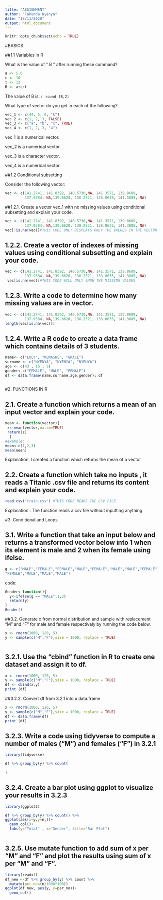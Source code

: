 ```yaml
---
title: "ASSIGNMENT"
author: "Takunda Nyenya"
date: "18/11/2020"
output: html_document
---
```


```r
knitr::opts_chunk$set(echo = TRUE)
```


#BASICS

##1.1 Variables in R

What is the value of " B " after running these command? 

```r
a <- 5.0
c <- 10
t <- 12
B <- a+c/t
```
The value of B is: `r round (B,2)`

What type of vector do you get in each of the following?
```r
vec_1 <- c(44, 5, 0, "k")
vec_2 <- c(1, 2, 3, FALSE)
vec_3 <- c("a", "b", "c", TRUE)
vec_4 <- c(1, 2, 3, "4")
```
vec_1 is a numerical vector.

vec_2 is a numerical vector.

vec_3 is a character vector.

vec_4 is a numerical vector.
 


##1.2 Conditional subsetting

Consider the following vector:
```r
vec <- c(141.2741, 141.8392, 140.5730,NA, 141.3571, 139.8689, 
         137.9384, NA,139.6620, 138.2521, 138.8635, 141.3885, NA)
```

##1.2.1. Create a vector vec_1 with no missing values using conditional subsetting and explain your code.
```r
vec <- c(141.2741, 141.8392, 140.5730,NA, 141.3571, 139.8689, 
         137.9384, NA,139.6620, 138.2521, 138.8635, 141.3885, NA)
vec[!is.na(vec)]#THIS CODE ONLY DISPLAYS ONLY THE VALUES IN THE VECTOR
```


## 1.2.2. Create a vector of indexes of missing values using conditional subsetting and explain your code.
```r
vec <- c(141.2741, 141.8392, 140.5730,NA, 141.3571, 139.8689, 
         137.9384, NA,139.6620, 138.2521, 138.8635, 141.3885, NA)
 vec[is.na(vec)]#THIS CODE WILL ONLY SHOW THE MISSING VALUES

```

## 1.2.3. Write a code to determine how many missing values are in vector.
```r
vec <- c(141.2741, 141.8392, 140.5730,NA, 141.3571, 139.8689, 
         137.9384, NA,139.6620, 138.2521, 138.8635, 141.3885, NA)
length(vec[is.na(vec)])
```

## 1.2.4. Write a R code to create a data frame which contains details of 3 students.
```r
name<- c("LUCY", "KUNASHE", "GRACE")
surname <- c("NYENYA", "NYENYA", "NYENYA")
age <- c(43 , 16 , 5)
gender<-c("FEMALE", "MALE", "FEMALE")
df <- data.frame(name,surname,age,gender); df
 
```
#2. FUNCTIONS IN R

## 2.1. Create a function which returns a mean of an input vector and explain your code.
```r
mean <- function(vector){
 z<-mean(vector,na.rm=TRUE)
 return(z)
  }
#example:
mean<-c(1,2,3)
mean(mean)
```
Explanation: I created a function which returns the mean of a vector

## 2.2. Create a function which take no inputs , it reads a Titanic .csv file and returns its content and explain your code.
```r
read.csv('train.csv') #THIS CODE READS THE CSV FILE
```
Explanation : The function reads a csv file without inputting anything


#3. Conditional and Loops

## 3.1. Write a function that take an input below and returns a transformed vector below into 1 when its element is male and 2 when its female using ifelse.
```r
g <- c("MALE","FEMALE","FEMALE","MALE","FEMALE","MALE","MALE","FEMALE", "MALE","MALE","FEMALE","MALE","MALE",
"FEMALE","MALE","MALE","MALE")

```
code:
```r
Gender<-function(){
  y<-ifelse(g == "MALE",1,2)
  return(y)
}
Gender()
```


##3.2. Generate x from normal distribution and sample with replacement "M" and "F" for male and female respectively by running the code below.
```r
x <- rnorm(1000, 120, 5)
y <- sample(c("M","F"),size = 1000, replace = TRUE)



```


## 3.2.1. Use the "cbind " function in R to create one dataset and assign it to df.
```r

x <- rnorm(1000, 120, 5)
y <- sample(c("M","F"),size = 1000, replace = TRUE)
df <- cbind(x,y)
print (df)
```


##3.2.2. Convert df from 3.2.1 into a data.frame 
```r
x <- rnorm(1000, 120, 5)
y <- sample(c("M","F"),size = 1000, replace = TRUE)
df <- data.frame(df)
print (df)

```


## 3.2.3. Write a code using tidyverse to compute a number of males ("M") and females ("F") in 3.2.1 
```r
library(tidyverse)

df %>% group_by(y) %>% count(
  
)

```


## 3.2.4. Create a bar plot using ggplot to visualize your results in 3.2.3
```r
library(ggplot2)

df %>% group_by(y) %>% count() %>% 
ggplot(aes(x=y,y=n,))+
  geom_col()+
  labs(y="Total" , x="Gender", title="Bar Plot")
  

```


## 3.2.5. Use mutate function to add sum of x per "M" and "F" and plot the results using sum of x per "M" and "F".
```r
library(readxl)
df_new <-df %>% group_by(y) %>% count %>% 
  mutate(per_no=(n/1000*100)) 
ggplot(df_new, aes(y, y=per_no))+
  geom_col()


```

